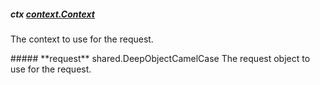 
##### **ctx** [context.Context](https://pkg.go.dev/context#Context)
The context to use for the request.

<Collapsible>
    ##### **request** shared.DeepObjectCamelCase
    The request object to use for the request.
    <Collapsible.Break/>
    <DeepObjectCamelCase/>
</Collapsible>

